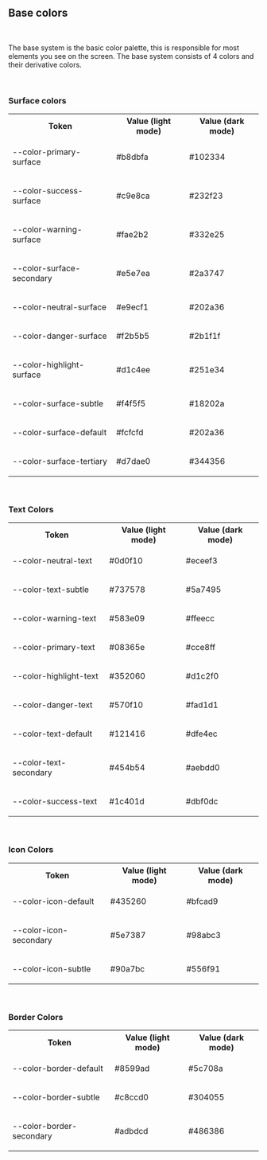 ## Base colors

<f-divider></f-divider>

<br />

<p>
    The base system is the basic color palette, this is responsible for most elements you see on the
    screen. The base system consists of 4 colors and their derivative colors.
</p>

<br />

### Surface colors

<f-divider></f-divider>

<Preview>
    <table class="custom-color-table">
        <tbody>
            <tr>
                <th>Token</th>
                <th>Value (light mode)</th>
                <th>Value (dark mode)</th>
            </tr>
            <tr>
                <td>
                    <p class="color-table-token">--color-primary-surface</p>
                </td>
                <td>
                    <div class="custom-table-flex">
                        <div class="width-set">
                            <p>#b8dbfa</p>
                        </div>
                        <div
                            style={{
                                background: '#b8dbfa',
                                height: 16,
                                width: 60,
                                borderRadius: 0,
                                marginLeft: 50,
                            }}
                        ></div>
                    </div>
                </td>
                <td>
                    <div class="custom-table-flex">
                        <div class="width-set">
                            <p>#102334</p>
                        </div>
                        <div
                            style={{
                                background: '#102334',
                                height: 16,
                                width: 60,
                                borderRadius: 0,
                                marginLeft: 50,
                            }}
                        ></div>
                    </div>
                </td>
            </tr>
            <tr>
                <td>
                    <p class="color-table-token">--color-success-surface</p>
                </td>
                <td>
                    <div class="custom-table-flex">
                        <div class="width-set">
                            <p>#c9e8ca</p>
                        </div>
                        <div
                            style={{
                                background: '#c9e8ca',
                                height: 16,
                                width: 60,
                                borderRadius: 0,
                                marginLeft: 50,
                            }}
                        ></div>
                    </div>
                </td>
                <td>
                    <div class="custom-table-flex">
                        <div class="width-set">
                            <p>#232f23</p>
                        </div>
                        <div
                            style={{
                                background: '#232f23',
                                height: 16,
                                width: 60,
                                borderRadius: 0,
                                marginLeft: 50,
                            }}
                        ></div>
                    </div>
                </td>
            </tr>
            <tr>
                <td>
                    <p class="color-table-token">--color-warning-surface</p>
                </td>
                <td>
                    <div class="custom-table-flex">
                        <div class="width-set">
                            <p>#fae2b2</p>
                        </div>
                        <div
                            style={{
                                background: '#fae2b2',
                                height: 16,
                                width: 60,
                                borderRadius: 0,
                                marginLeft: 50,
                            }}
                        ></div>
                    </div>
                </td>
                <td>
                    <div class="custom-table-flex">
                        <div class="width-set">
                            <p>#332e25</p>
                        </div>
                        <div
                            style={{
                                background: '#332e25',
                                height: 16,
                                width: 60,
                                borderRadius: 0,
                                marginLeft: 50,
                            }}
                        ></div>
                    </div>
                </td>
            </tr>
            <tr>
                <td>
                    <p class="color-table-token">--color-surface-secondary</p>
                </td>
                <td>
                    <div class="custom-table-flex">
                        <div class="width-set">
                            <p>#e5e7ea</p>
                        </div>
                        <div
                            style={{
                                background: '#e5e7ea',
                                height: 16,
                                width: 60,
                                borderRadius: 0,
                                marginLeft: 50,
                            }}
                        ></div>
                    </div>
                </td>
                <td>
                    <div class="custom-table-flex">
                        <div class="width-set">
                            <p>#2a3747</p>
                        </div>
                        <div
                            style={{
                                background: '#2a3747',
                                height: 16,
                                width: 60,
                                borderRadius: 0,
                                marginLeft: 50,
                            }}
                        ></div>
                    </div>
                </td>
            </tr>
            <tr>
                <td>
                    <p class="color-table-token">--color-neutral-surface</p>
                </td>
                <td>
                    <div class="custom-table-flex">
                        <div class="width-set">
                            <p>#e9ecf1</p>
                        </div>
                        <div
                            style={{
                                background: '#e9ecf1',
                                height: 16,
                                width: 60,
                                borderRadius: 0,
                                marginLeft: 50,
                            }}
                        ></div>
                    </div>
                </td>
                <td>
                    <div class="custom-table-flex">
                        <div class="width-set">
                            <p>#202a36</p>
                        </div>
                        <div
                            style={{
                                background: '#202a36',
                                height: 16,
                                width: 60,
                                borderRadius: 0,
                                marginLeft: 50,
                            }}
                        ></div>
                    </div>
                </td>
            </tr>
            <tr>
                <td>
                    <p class="color-table-token">--color-danger-surface</p>
                </td>
                <td>
                    <div class="custom-table-flex">
                        <div class="width-set">
                            <p>#f2b5b5</p>
                        </div>
                        <div
                            style={{
                                background: '#f2b5b5',
                                height: 16,
                                width: 60,
                                borderRadius: 0,
                                marginLeft: 50,
                            }}
                        ></div>
                    </div>
                </td>
                <td>
                    <div class="custom-table-flex">
                        <div class="width-set">
                            <p>#2b1f1f</p>
                        </div>
                        <div
                            style={{
                                background: '#2b1f1f',
                                height: 16,
                                width: 60,
                                borderRadius: 0,
                                marginLeft: 50,
                            }}
                        ></div>
                    </div>
                </td>
            </tr>
            <tr>
                <td>
                    <p class="color-table-token">--color-highlight-surface</p>
                </td>
                <td>
                    <div class="custom-table-flex">
                        <div class="width-set">
                            <p>#d1c4ee</p>
                        </div>
                        <div
                            style={{
                                background: '#d1c4ee',
                                height: 16,
                                width: 60,
                                borderRadius: 0,
                                marginLeft: 50,
                            }}
                        ></div>
                    </div>
                </td>
                <td>
                    <div class="custom-table-flex">
                        <div class="width-set">
                            <p>#251e34</p>
                        </div>
                        <div
                            style={{
                                background: '#251e34',
                                height: 16,
                                width: 60,
                                borderRadius: 0,
                                marginLeft: 50,
                            }}
                        ></div>
                    </div>
                </td>
            </tr>
            <tr>
                <td>
                    <p class="color-table-token">--color-surface-subtle</p>
                </td>
                <td>
                    <div class="custom-table-flex">
                        <div class="width-set">
                            <p>#f4f5f5</p>
                        </div>
                        <div
                            style={{
                                background: '#f4f5f5',
                                height: 16,
                                width: 60,
                                borderRadius: 0,
                                marginLeft: 50,
                            }}
                        ></div>
                    </div>
                </td>
                <td>
                    <div class="custom-table-flex">
                        <div class="width-set">
                            <p>#18202a</p>
                        </div>
                        <div
                            style={{
                                background: '#18202a',
                                height: 16,
                                width: 60,
                                borderRadius: 0,
                                marginLeft: 50,
                            }}
                        ></div>
                    </div>
                </td>
            </tr>
            <tr>
                <td>
                    <p class="color-table-token">--color-surface-default</p>
                </td>
                <td>
                    <div class="custom-table-flex">
                        <div class="width-set">
                            <p>#fcfcfd</p>
                        </div>
                        <div
                            style={{
                                background: '#fcfcfd',
                                height: 16,
                                width: 60,
                                borderRadius: 0,
                                marginLeft: 50,
                            }}
                        ></div>
                    </div>
                </td>
                <td>
                    <div class="custom-table-flex">
                        <div class="width-set">
                            <p>#202a36</p>
                        </div>
                        <div
                            style={{
                                background: '#202a36',
                                height: 16,
                                width: 60,
                                borderRadius: 0,
                                marginLeft: 50,
                            }}
                        ></div>
                    </div>
                </td>
            </tr>
            <tr>
                <td>
                    <p class="color-table-token">--color-surface-tertiary</p>
                </td>
                <td>
                    <div class="custom-table-flex">
                        <div class="width-set">
                            <p>#d7dae0</p>
                        </div>
                        <div
                            style={{
                                background: '#d7dae0',
                                height: 16,
                                width: 60,
                                borderRadius: 0,
                                marginLeft: 50,
                            }}
                        ></div>
                    </div>
                </td>
                <td>
                    <div class="custom-table-flex">
                        <div class="width-set">
                            <p>#344356</p>
                        </div>
                        <div
                            style={{
                                background: '#344356',
                                height: 16,
                                width: 60,
                                borderRadius: 0,
                                marginLeft: 50,
                            }}
                        ></div>
                    </div>
                </td>
            </tr>
        </tbody>
    </table>
</Preview>

<br />

### Text Colors

<f-divider></f-divider>

<Preview>
    <table class="custom-color-table">
        <tbody>
            <tr>
                <th>Token</th>
                <th>Value (light mode)</th>
                <th>Value (dark mode)</th>
            </tr>
            <tr>
                <td>
                    <p class="color-table-token">--color-neutral-text</p>
                </td>
                <td>
                    <div class="custom-table-flex">
                        <div class="width-set">
                            <p>#0d0f10</p>
                        </div>
                        <div
                            style={{
                                background: '#0d0f10',
                                height: 16,
                                width: 60,
                                borderRadius: 0,
                                marginLeft: 50,
                            }}
                        ></div>
                    </div>
                </td>
                <td>
                    <div class="custom-table-flex">
                        <div class="width-set">
                            <p>#eceef3</p>
                        </div>
                        <div
                            style={{
                                background: '#eceef3',
                                height: 16,
                                width: 60,
                                borderRadius: 0,
                                marginLeft: 50,
                            }}
                        ></div>
                    </div>
                </td>
            </tr>
            <tr>
                <td>
                    <p class="color-table-token">--color-text-subtle</p>
                </td>
                <td>
                    <div class="custom-table-flex">
                        <div class="width-set">
                            <p>#737578</p>
                        </div>
                        <div
                            style={{
                                background: '#737578',
                                height: 16,
                                width: 60,
                                borderRadius: 0,
                                marginLeft: 50,
                            }}
                        ></div>
                    </div>
                </td>
                <td>
                    <div class="custom-table-flex">
                        <div class="width-set">
                            <p>#5a7495</p>
                        </div>
                        <div
                            style={{
                                background: '#5a7495',
                                height: 16,
                                width: 60,
                                borderRadius: 0,
                                marginLeft: 50,
                            }}
                        ></div>
                    </div>
                </td>
            </tr>
            <tr>
                <td>
                    <p class="color-table-token">--color-warning-text</p>
                </td>
                <td>
                    <div class="custom-table-flex">
                        <div class="width-set">
                            <p>#583e09</p>
                        </div>
                        <div
                            style={{
                                background: '#583e09',
                                height: 16,
                                width: 60,
                                borderRadius: 0,
                                marginLeft: 50,
                            }}
                        ></div>
                    </div>
                </td>
                <td>
                    <div class="custom-table-flex">
                        <div class="width-set">
                            <p>#ffeecc</p>
                        </div>
                        <div
                            style={{
                                background: '#ffeecc',
                                height: 16,
                                width: 60,
                                borderRadius: 0,
                                marginLeft: 50,
                            }}
                        ></div>
                    </div>
                </td>
            </tr>
            <tr>
                <td>
                    <p class="color-table-token">--color-primary-text</p>
                </td>
                <td>
                    <div class="custom-table-flex">
                        <div class="width-set">
                            <p>#08365e</p>
                        </div>
                        <div
                            style={{
                                background: '#08365e',
                                height: 16,
                                width: 60,
                                borderRadius: 0,
                                marginLeft: 50,
                            }}
                        ></div>
                    </div>
                </td>
                <td>
                    <div class="custom-table-flex">
                        <div class="width-set">
                            <p>#cce8ff</p>
                        </div>
                        <div
                            style={{
                                background: '#cce8ff',
                                height: 16,
                                width: 60,
                                borderRadius: 0,
                                marginLeft: 50,
                            }}
                        ></div>
                    </div>
                </td>
            </tr>
            <tr>
                <td>
                    <p class="color-table-token">--color-highlight-text</p>
                </td>
                <td>
                    <div class="custom-table-flex">
                        <div class="width-set">
                            <p>#352060</p>
                        </div>
                        <div
                            style={{
                                background: '#352060',
                                height: 16,
                                width: 60,
                                borderRadius: 0,
                                marginLeft: 50,
                            }}
                        ></div>
                    </div>
                </td>
                <td>
                    <div class="custom-table-flex">
                        <div class="width-set">
                            <p>#d1c2f0</p>
                        </div>
                        <div
                            style={{
                                background: '#d1c2f0',
                                height: 16,
                                width: 60,
                                borderRadius: 0,
                                marginLeft: 50,
                            }}
                        ></div>
                    </div>
                </td>
            </tr>
            <tr>
                <td>
                    <p class="color-table-token">--color-danger-text</p>
                </td>
                <td>
                    <div class="custom-table-flex">
                        <div class="width-set">
                            <p>#570f10</p>
                        </div>
                        <div
                            style={{
                                background: '#570f10',
                                height: 16,
                                width: 60,
                                borderRadius: 0,
                                marginLeft: 50,
                            }}
                        ></div>
                    </div>
                </td>
                <td>
                    <div class="custom-table-flex">
                        <div class="width-set">
                            <p>#fad1d1</p>
                        </div>
                        <div
                            style={{
                                background: '#fad1d1',
                                height: 16,
                                width: 60,
                                borderRadius: 0,
                                marginLeft: 50,
                            }}
                        ></div>
                    </div>
                </td>
            </tr>
            <tr>
                <td>
                    <p class="color-table-token">--color-text-default</p>
                </td>
                <td>
                    <div class="custom-table-flex">
                        <div class="width-set">
                            <p>#121416</p>
                        </div>
                        <div
                            style={{
                                background: '#121416',
                                height: 16,
                                width: 60,
                                borderRadius: 0,
                                marginLeft: 50,
                            }}
                        ></div>
                    </div>
                </td>
                <td>
                    <div class="custom-table-flex">
                        <div class="width-set">
                            <p>#dfe4ec</p>
                        </div>
                        <div
                            style={{
                                background: '#dfe4ec',
                                height: 16,
                                width: 60,
                                borderRadius: 0,
                                marginLeft: 50,
                            }}
                        ></div>
                    </div>
                </td>
            </tr>
            <tr>
                <td>
                    <p class="color-table-token">--color-text-secondary</p>
                </td>
                <td>
                    <div class="custom-table-flex">
                        <div class="width-set">
                            <p>#454b54</p>
                        </div>
                        <div
                            style={{
                                background: '#454b54',
                                height: 16,
                                width: 60,
                                borderRadius: 0,
                                marginLeft: 50,
                            }}
                        ></div>
                    </div>
                </td>
                <td>
                    <div class="custom-table-flex">
                        <div class="width-set">
                            <p>#aebdd0</p>
                        </div>
                        <div
                            style={{
                                background: '#aebdd0',
                                height: 16,
                                width: 60,
                                borderRadius: 0,
                                marginLeft: 50,
                            }}
                        ></div>
                    </div>
                </td>
            </tr>
            <tr>
                <td>
                    <p class="color-table-token">--color-success-text</p>
                </td>
                <td>
                    <div class="custom-table-flex">
                        <div class="width-set">
                            <p>#1c401d</p>
                        </div>
                        <div
                            style={{
                                background: '#1c401d',
                                height: 16,
                                width: 60,
                                borderRadius: 0,
                                marginLeft: 50,
                            }}
                        ></div>
                    </div>
                </td>
                <td>
                    <div class="custom-table-flex">
                        <div class="width-set">
                            <p>#dbf0dc</p>
                        </div>
                        <div
                            style={{
                                background: '#dbf0dc',
                                height: 16,
                                width: 60,
                                borderRadius: 0,
                                marginLeft: 50,
                            }}
                        ></div>
                    </div>
                </td>
            </tr>
        </tbody>
    </table>
</Preview>

<br />

### Icon Colors

<f-divider></f-divider>

<Preview>
    <table class="custom-color-table">
        <tbody>
            <tr>
                <th>Token</th>
                <th>Value (light mode)</th>
                <th>Value (dark mode)</th>
            </tr>
            <tr>
                <td>
                    <p class="color-table-token">--color-icon-default</p>
                </td>
                <td>
                    <div class="custom-table-flex">
                        <div class="width-set">
                            <p>#435260</p>
                        </div>
                        <div
                            style={{
                                background: '#435260',
                                height: 16,
                                width: 60,
                                borderRadius: 0,
                                marginLeft: 50,
                            }}
                        ></div>
                    </div>
                </td>
                <td>
                    <div class="custom-table-flex">
                        <div class="width-set">
                            <p>#bfcad9</p>
                        </div>
                        <div
                            style={{
                                background: '#bfcad9',
                                height: 16,
                                width: 60,
                                borderRadius: 0,
                                marginLeft: 50,
                            }}
                        ></div>
                    </div>
                </td>
            </tr>
            <tr>
                <td>
                    <p class="color-table-token">--color-icon-secondary</p>
                </td>
                <td>
                    <div class="custom-table-flex">
                        <div class="width-set">
                            <p>#5e7387</p>
                        </div>
                        <div
                            style={{
                                background: '#5e7387',
                                height: 16,
                                width: 60,
                                borderRadius: 0,
                                marginLeft: 50,
                            }}
                        ></div>
                    </div>
                </td>
                <td>
                    <div class="custom-table-flex">
                        <div class="width-set">
                            <p>#98abc3</p>
                        </div>
                        <div
                            style={{
                                background: '#98abc3',
                                height: 16,
                                width: 60,
                                borderRadius: 0,
                                marginLeft: 50,
                            }}
                        ></div>
                    </div>
                </td>
            </tr>
            <tr>
                <td>
                    <p class="color-table-token">--color-icon-subtle</p>
                </td>
                <td>
                    <div class="custom-table-flex">
                        <div class="width-set">
                            <p>#90a7bc</p>
                        </div>
                        <div
                            style={{
                                background: '#90a7bc',
                                height: 16,
                                width: 60,
                                borderRadius: 0,
                                marginLeft: 50,
                            }}
                        ></div>
                    </div>
                </td>
                <td>
                    <div class="custom-table-flex">
                        <div class="width-set">
                            <p>#556f91</p>
                        </div>
                        <div
                            style={{
                                background: '#556f91',
                                height: 16,
                                width: 60,
                                borderRadius: 0,
                                marginLeft: 50,
                            }}
                        ></div>
                    </div>
                </td>
            </tr>
        </tbody>
    </table>
</Preview>

<br />

### Border Colors

<f-divider></f-divider>

<Preview>
    <table class="custom-color-table">
        <tbody>
            <tr>
                <th>Token</th>
                <th>Value (light mode)</th>
                <th>Value (dark mode)</th>
            </tr>
            <tr>
                <td>
                    <p class="color-table-token">--color-border-default</p>
                </td>
                <td>
                    <div class="custom-table-flex">
                        <div class="width-set">
                            <p>#8599ad</p>
                        </div>
                        <div
                            style={{
                                background: '#8599ad',
                                height: 16,
                                width: 60,
                                borderRadius: 0,
                                marginLeft: 50,
                            }}
                        ></div>
                    </div>
                </td>
                <td>
                    <div class="custom-table-flex">
                        <div class="width-set">
                            <p>#5c708a</p>
                        </div>
                        <div
                            style={{
                                background: '#5c708a',
                                height: 16,
                                width: 60,
                                borderRadius: 0,
                                marginLeft: 50,
                            }}
                        ></div>
                    </div>
                </td>
            </tr>
            <tr>
                <td>
                    <p class="color-table-token">--color-border-subtle</p>
                </td>
                <td>
                    <div class="custom-table-flex">
                        <div class="width-set">
                            <p>#c8ccd0</p>
                        </div>
                        <div
                            style={{
                                background: '#c8ccd0',
                                height: 16,
                                width: 60,
                                borderRadius: 0,
                                marginLeft: 50,
                            }}
                        ></div>
                    </div>
                </td>
                <td>
                    <div class="custom-table-flex">
                        <div class="width-set">
                            <p>#304055</p>
                        </div>
                        <div
                            style={{
                                background: '#304055',
                                height: 16,
                                width: 60,
                                borderRadius: 0,
                                marginLeft: 50,
                            }}
                        ></div>
                    </div>
                </td>
            </tr>
            <tr>
                <td>
                    <p class="color-table-token">--color-border-secondary</p>
                </td>
                <td>
                    <div class="custom-table-flex">
                        <div class="width-set">
                            <p>#adbdcd</p>
                        </div>
                        <div
                            style={{
                                background: '#adbdcd',
                                height: 16,
                                width: 60,
                                borderRadius: 0,
                                marginLeft: 50,
                            }}
                        ></div>
                    </div>
                </td>
                <td>
                    <div class="custom-table-flex">
                        <div class="width-set">
                            <p>#486386</p>
                        </div>
                        <div
                            style={{
                                background: '#486386',
                                height: 16,
                                width: 60,
                                borderRadius: 0,
                                marginLeft: 50,
                            }}
                        ></div>
                    </div>
                </td>
            </tr>
        </tbody>
    </table>
</Preview>
